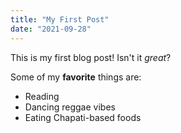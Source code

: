```yaml
---
title: "My First Post"
date: "2021-09-28"
---
```


This is my first blog post! Isn't it _great_?

Some of my **favorite** things are:

- Reading
- Dancing reggae vibes
- Eating Chapati-based foods
